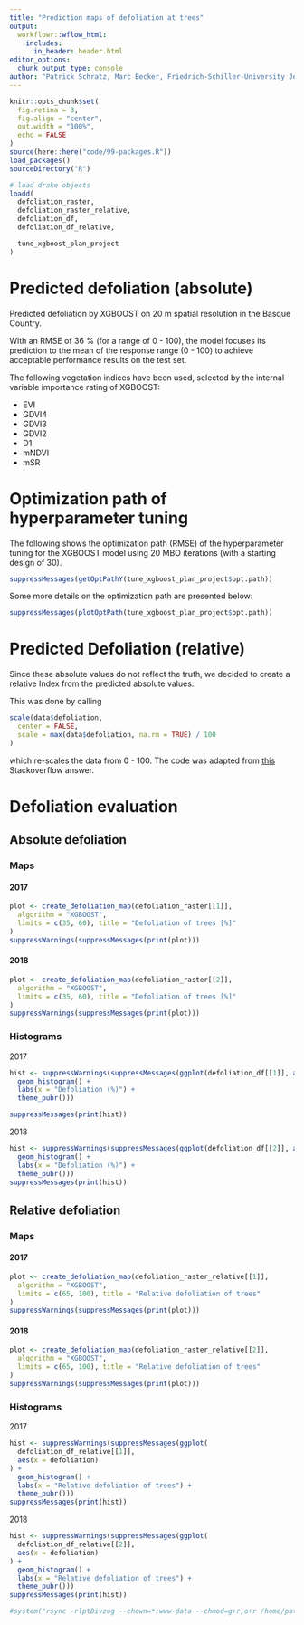 ```yaml
---
title: "Prediction maps of defoliation at trees"
output: 
  workflowr::wflow_html:
    includes:
      in_header: header.html
editor_options:
  chunk_output_type: console
author: "Patrick Schratz, Marc Becker, Friedrich-Schiller-University Jena"
---
```


```r
knitr::opts_chunk$set(
  fig.retina = 3,
  fig.align = "center",
  out.width = "100%",
  echo = FALSE
)
source(here::here("code/99-packages.R"))
load_packages()
sourceDirectory("R")

# load drake objects
loadd(
  defoliation_raster,
  defoliation_raster_relative,
  defoliation_df,
  defoliation_df_relative,

  tune_xgboost_plan_project
)
```

# Predicted defoliation (absolute)

Predicted defoliation by XGBOOST on 20 m spatial resolution in the Basque Country.

With an RMSE of 36 % (for a range of 0 - 100), the model focuses its prediction to the mean of the response range (0 - 100) to achieve acceptable performance results on the test set.

The following vegetation indices have been used, selected by the internal variable importance rating of XGBOOST:

- EVI
- GDVI4
- GDVI3
- GDVI2
- D1
- mNDVI
- mSR

# Optimization path of hyperparameter tuning

The following shows the optimization path (RMSE) of the hyperparameter tuning for the XGBOOST model using 20 MBO iterations (with a starting design of 30).

```r
suppressMessages(getOptPathY(tune_xgboost_plan_project$opt.path))
```

Some more details on the optimization path are presented below:

```r
suppressMessages(plotOptPath(tune_xgboost_plan_project$opt.path))
```

# Predicted Defoliation (relative)

Since these absolute values do not reflect the truth, we decided to create a relative Index from the predicted absolute values.

This was done by calling 

```r
scale(data$defoliation,
  center = FALSE,
  scale = max(data$defoliation, na.rm = TRUE) / 100
)
```

which re-scales the data from 0 - 100. 
The code was adapted from [this](https://stackoverflow.com/a/19462405/4185785) Stackoverflow answer.

# Defoliation evaluation {.tabset .tabset-fade}

## Absolute defoliation {.tabset .tabset-fade}

### Maps

#### 2017

```r
plot <- create_defoliation_map(defoliation_raster[[1]],
  algorithm = "XGBOOST",
  limits = c(35, 60), title = "Defoliation of trees [%]"
)
suppressWarnings(suppressMessages(print(plot)))
```

#### 2018

```r
plot <- create_defoliation_map(defoliation_raster[[2]],
  algorithm = "XGBOOST",
  limits = c(35, 60), title = "Defoliation of trees [%]"
)
suppressWarnings(suppressMessages(print(plot)))
```

### Histograms

2017 

```r
hist <- suppressWarnings(suppressMessages(ggplot(defoliation_df[[1]], aes(x = defoliation)) +
  geom_histogram() +
  labs(x = "Defoliation (%)") +
  theme_pubr()))

suppressMessages(print(hist))
```

2018

```r
hist <- suppressWarnings(suppressMessages(ggplot(defoliation_df[[2]], aes(x = defoliation)) +
  geom_histogram() +
  labs(x = "Defoliation (%)") +
  theme_pubr()))
suppressMessages(print(hist))
```

## Relative defoliation {.tabset .tabset-fade}

### Maps

#### 2017

```r
plot <- create_defoliation_map(defoliation_raster_relative[[1]],
  algorithm = "XGBOOST",
  limits = c(65, 100), title = "Relative defoliation of trees"
)
suppressWarnings(suppressMessages(print(plot)))
```

#### 2018

```r
plot <- create_defoliation_map(defoliation_raster_relative[[2]],
  algorithm = "XGBOOST",
  limits = c(65, 100), title = "Relative defoliation of trees"
)
suppressWarnings(suppressMessages(print(plot)))
```

### Histograms

2017

```r
hist <- suppressWarnings(suppressMessages(ggplot(
  defoliation_df_relative[[1]],
  aes(x = defoliation)
) +
  geom_histogram() +
  labs(x = "Relative defoliation of trees") +
  theme_pubr()))
suppressMessages(print(hist))
```

2018

```r
hist <- suppressWarnings(suppressMessages(ggplot(
  defoliation_df_relative[[2]],
  aes(x = defoliation)
) +
  geom_histogram() +
  labs(x = "Relative defoliation of trees") +
  theme_pubr()))
suppressMessages(print(hist))
```

```r
#system("rsync -rlptDivzog --chown=*:www-data --chmod=g+r,o+r /home/patrick/papers/2019-feature-selection/docs/figure/report-defoliation.Rmd/defol* patrick@jupiter.geogr.uni-jena.de:/home/www/life-healthy-forest/action-B1-spatial-mapping/defoliation-maps/")
```

